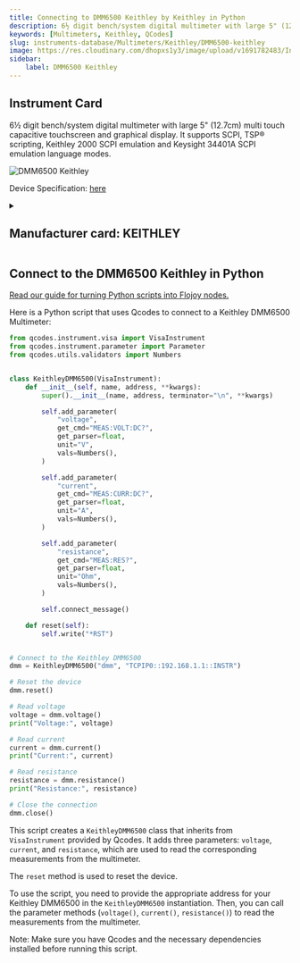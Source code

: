 ```yaml
---
title: Connecting to DMM6500 Keithley by Keithley in Python
description: 6½ digit bench/system digital multimeter with large 5" (12.7cm) multi touch capacitive touchscreen and graphical display. It supports SCPI, TSP® scripting, Keithley 2000 SCPI emulation and Keysight 34401A SCPI emulation language modes.
keywords: [Multimeters, Keithley, QCodes] 
slug: instruments-database/Multimeters/Keithley/DMM6500-keithley 
image: https://res.cloudinary.com/dhopxs1y3/image/upload/v1691782483/Instruments/Multimeters/DMM6500-Keithley/DMM6500-Keithley.webp
sidebar:
    label: DMM6500 Keithley 
---
```



## Instrument Card

6½ digit bench/system digital multimeter with large 5" (12.7cm) multi touch capacitive touchscreen and graphical display. It supports SCPI, TSP® scripting, Keithley 2000 SCPI emulation and Keysight 34401A SCPI emulation language modes.

![DMM6500 Keithley](https://res.cloudinary.com/dhopxs1y3/image/upload/v1691782483/Instruments/Multimeters/DMM6500-Keithley/DMM6500-Keithley.webp)

Device Specification: [here](https://www.farnell.com/datasheets/2607096.pdf?_ga=2.134065926.922366921.1579493884-611634051.1579231713)

<details style={{ marginTop: "15px"}}>
<summary><h2 style={{display:'inline'}}>Manufacturer card: KEITHLEY</h2></summary>

![KEITHLEY](https://res.cloudinary.com/dhopxs1y3/image/upload/v1692806202/Instruments/Vendor%20Logos/Keithley.png)

Keithley Instruments is a measurement and instrument company headquartered in Solon, Ohio, that develops, manufactures, markets, and sells data acquisition products, as well as complete systems for high-volume production and assembly testing.

- Headquarters: Cleveland, Ohio, United States
- Yearly Revenue (millions, USD): 110.6
- Vendor Website: [here](https://www.tek.com/en)

</details>


<FeaturedInstrumentVideo category="MULTIMETERS" />

## Connect to the DMM6500 Keithley in Python

[Read our guide for turning Python scripts into Flojoy nodes.](https://docs.flojoy.ai/contribution/blocks/custom-flojoy-block/)



<Tabs>
<TabItem value="Flojoy" label="Flojoy" className="flojoy-instrument-tabs">

<SectionsCard category="MULTIMETERS" manufacturer="Keithley"></SectionsCard>

</TabItem>
<TabItem value="QCodes" label="QCodes">

Here is a Python script that uses Qcodes to connect to a Keithley DMM6500 Multimeter:

```python
from qcodes.instrument.visa import VisaInstrument
from qcodes.instrument.parameter import Parameter
from qcodes.utils.validators import Numbers


class KeithleyDMM6500(VisaInstrument):
    def __init__(self, name, address, **kwargs):
        super().__init__(name, address, terminator="\n", **kwargs)

        self.add_parameter(
            "voltage",
            get_cmd="MEAS:VOLT:DC?",
            get_parser=float,
            unit="V",
            vals=Numbers(),
        )

        self.add_parameter(
            "current",
            get_cmd="MEAS:CURR:DC?",
            get_parser=float,
            unit="A",
            vals=Numbers(),
        )

        self.add_parameter(
            "resistance",
            get_cmd="MEAS:RES?",
            get_parser=float,
            unit="Ohm",
            vals=Numbers(),
        )

        self.connect_message()

    def reset(self):
        self.write("*RST")


# Connect to the Keithley DMM6500
dmm = KeithleyDMM6500("dmm", "TCPIP0::192.168.1.1::INSTR")

# Reset the device
dmm.reset()

# Read voltage
voltage = dmm.voltage()
print("Voltage:", voltage)

# Read current
current = dmm.current()
print("Current:", current)

# Read resistance
resistance = dmm.resistance()
print("Resistance:", resistance)

# Close the connection
dmm.close()
```

This script creates a `KeithleyDMM6500` class that inherits from `VisaInstrument` provided by Qcodes. It adds three parameters: `voltage`, `current`, and `resistance`, which are used to read the corresponding measurements from the multimeter.

The `reset` method is used to reset the device.

To use the script, you need to provide the appropriate address for your Keithley DMM6500 in the `KeithleyDMM6500` instantiation. Then, you can call the parameter methods (`voltage()`, `current()`, `resistance()`) to read the measurements from the multimeter.

Note: Make sure you have Qcodes and the necessary dependencies installed before running this script.

</TabItem>
</Tabs>